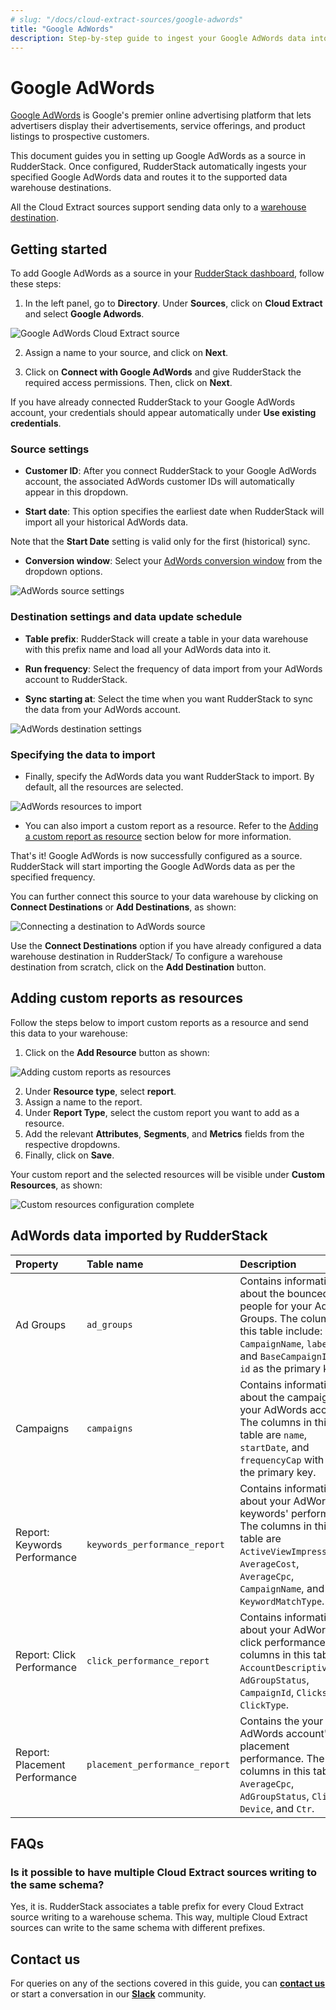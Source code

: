 ```yaml
---
# slug: "/docs/cloud-extract-sources/google-adwords"
title: "Google AdWords"
description: Step-by-step guide to ingest your Google AdWords data into RudderStack
---
```


# Google AdWords

[Google AdWords](https://ads.google.com/intl/en_in/home/) is Google's premier online advertising platform that lets advertisers display their advertisements, service offerings, and product listings to prospective customers. 

This document guides you in setting up Google AdWords as a source in RudderStack. Once configured, RudderStack automatically ingests your specified Google AdWords data and routes it to the supported data warehouse destinations.

<div class="infoBlock">

All the Cloud Extract sources support sending data only to a <a href="https://www.rudderstack.com/docs/data-warehouse-integrations/">warehouse destination</a>.
</div>

## Getting started

To add Google AdWords as a source in your [RudderStack dashboard](https://app.rudderstack.com), follow these steps:

1. In the left panel, go to **Directory**. Under **Sources**, click on **Cloud Extract** and select **Google Adwords**.

<img src="" alt="Google AdWords Cloud Extract source" />

2. Assign a name to your source, and click on **Next**.

3. Click on **Connect with Google AdWords** and give RudderStack the required access permissions. Then, click on **Next**.

<div class="infoBlock">

If you have already connected RudderStack to your Google AdWords account, your credentials should appear automatically under <strong>Use existing credentials</strong>.
</div>

### Source settings

- **Customer ID**: After you connect RudderStack to your Google AdWords account, the associated AdWords customer IDs will automatically appear in this dropdown. 

- **Start date**: This option specifies the earliest date when RudderStack will import all your historical AdWords data.

<div class="infoBlock">

Note that the <strong>Start Date</strong> setting is valid only for the first (historical) sync.
</div>

- **Conversion window**: Select your [AdWords conversion window](https://support.google.com/google-ads/answer/3123169?hl=en) from the dropdown options.

<img src="../assets/cloud-extract-sources/google-adwords-source-settings.png" alt="AdWords source settings" />

### Destination settings and data update schedule

- **Table prefix**: RudderStack will create a table in your data warehouse with this prefix name and load all your AdWords data into it.

- **Run frequency**: Select the frequency of data import from your AdWords account to RudderStack. 

- **Sync starting at**: Select the time when you want RudderStack to sync the data from your AdWords account.

<img src="../assets/cloud-extract-sources/google-adwords-destination-settings.png" alt="AdWords destination settings" />

### Specifying the data to import

- Finally, specify the AdWords data you want RudderStack to import. By default, all the resources are selected.

<img src="../assets/cloud-extract-sources/google-adwords-resources.png" alt="AdWords resources to import" />

- You can also import a custom report as a resource. Refer to the [Adding a custom report as resource](#adding-custom-reports-as-resources) section below for more information.

That's it! Google AdWords is now successfully configured as a source. RudderStack will start importing the Google AdWords data as per the specified frequency. 

You can further connect this source to your data warehouse by clicking on **Connect Destinations** or **Add Destinations**, as shown:

<img src="../assets/cloud-extract-sources/google-adwords-connect-destinations.png" alt="Connecting a destination to AdWords source" />

<div class="successBlock">

  Use the <strong>Connect Destinations</strong> option if you have already configured a data warehouse destination in RudderStack/ To configure a warehouse destination from scratch, click on the <strong>Add Destination</strong> button.
</div>

## Adding custom reports as resources

Follow the steps below to import custom reports as a resource and send this data to your warehouse:

1. Click on the **Add Resource** button as shown:

<img src="../assets/cloud-extract-sources/google-adwords-add-resource-1.png" alt="Adding custom reports as resources" />

2. Under **Resource type**, select **report**.
3. Assign a name to the report.
4. Under **Report Type**, select the custom report you want to add as a resource.
5. Add the relevant **Attributes**, **Segments**, and **Metrics** fields from the respective dropdowns.
6. Finally, click on **Save**.

Your custom report and the selected resources will be visible under **Custom Resources**, as shown:

<img src="../assets/cloud-extract-sources/google-adwords-add-resource-2.png" alt="Custom resources configuration complete" />

## AdWords data imported by RudderStack

| Property                      | Table name                     | Description                |
| :--------- | :-------------- | :----------- |
| Ad Groups                     | `ad_groups`                    | Contains information about the bounced people for your Ad Groups. The columns in this table include: `Name`, `CampaignName`, `labels`, and `BaseCampaignId` with `id` as the primary key. |
| Campaigns                     | `campaigns`                    | Contains information about the campaigns in your AdWords account. The columns in this table are `name`, `startDate`, and `frequencyCap` with `id` as the primary key.  |
| Report: Keywords Performance  | `keywords_performance_report`  | Contains information about your AdWords keywords' performance. The columns in this table are `ActiveViewImpressions`, `AverageCost`, `AverageCpc`, `CampaignName`, and `KeywordMatchType`.    |
| Report: Click Performance     | `click_performance_report`     | Contains information about your AdWords' click performance. The columns in this table are `AccountDescriptiveName`, `AdGroupStatus`, `CampaignId`, `Clicks`, and `ClickType`.                           |
| Report: Placement Performance | `placement_performance_report` | Contains the your AdWords account's placement performance. The columns in this table are `AverageCpc`, `AdGroupStatus`, `Clicks`, `Device`, and `Ctr`.                                         |

## FAQs

### Is it possible to have multiple Cloud Extract sources writing to the same schema?

Yes, it is. RudderStack associates a table prefix for every Cloud Extract source writing to a warehouse schema. This way, multiple Cloud Extract sources can write to the same schema with different prefixes.

## Contact us

For queries on any of the sections covered in this guide, you can [**contact us**](mailto:%20docs@rudderstack.com) or start a conversation in our [**Slack**](https://rudderstack.com/join-rudderstack-slack-community) community.
